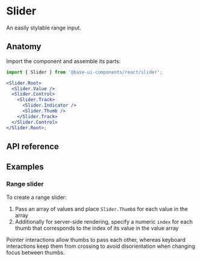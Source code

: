 # Slider

<Subtitle>An easily stylable range input.</Subtitle>
<Meta
  name="description"
  content="A high-quality, unstyled React slider component that works like a range input and is easy to style."
/>

<Demo path="./demos/hero" />

## Anatomy

Import the component and assemble its parts:

```jsx title="Anatomy"
import { Slider } from '@base-ui-components/react/slider';

<Slider.Root>
  <Slider.Value />
  <Slider.Control>
    <Slider.Track>
      <Slider.Indicator />
      <Slider.Thumb />
    </Slider.Track>
  </Slider.Control>
</Slider.Root>;
```

## API reference

<Reference component="Slider" parts="Root, Value, Control, Track, Indicator, Thumb" />

## Examples

### Range slider

To create a range slider:

1. Pass an array of values and place `Slider.Thumb`s for each value in the array
2. Additionally for server-side rendering, specify a numeric `index` for each thumb that corresponds to the index of its value in the value array

Pointer interactions allow thumbs to pass each other, whereas keyboard interactions keep them from crossing to avoid disorientation when changing focus between thumbs.

<Demo compact path="./demos/range-slider" />

